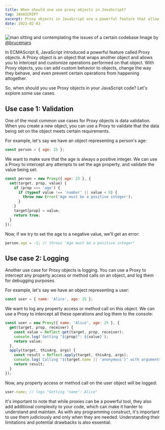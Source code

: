 ```yaml
---
title: When should one use proxy objects in JavaScript?
tag: JAVASCRIPT
excerpt: Proxy objects in JavaScript are a powerful feature that allow you to intercept and customize operations performed on objects. In this post, we'll explore when and how you should use Proxy objects in your JavaScript code.
date: 2023-02-03
---
```


![man sitting and contemplating the issues of a certain codebase](https://images.unsplash.com/photo-1518644730709-0835105d9daa?ixlib=rb-4.0.3&ixid=MnwxMjA3fDB8MHxwaG90by1wYWdlfHx8fGVufDB8fHx8&auto=format&fit=crop&w=2670&q=80)
Image by [@brucemars](https://unsplash.com/@brucemars)

In ECMAScript 6, JavaScript introduced a powerful feature called Proxy objects. A Proxy object is an object that wraps another object and allows you to intercept and customize operations performed on that object. With Proxy objects, you can add custom behavior to objects, change the way they behave, and even prevent certain operations from happening altogether.

So, when should you use Proxy objects in your JavaScript code? Let's explore some use cases.

## Use case 1: Validation

One of the most common use cases for Proxy objects is data validation. When you create a new object, you can use a Proxy to validate that the data being set on the object meets certain requirements.

For example, let's say we have an object representing a person's age:

```JavaScript
const person = { age: 25 };
```

We want to make sure that the age is always a positive integer. We can use a Proxy to intercept any attempts to set the age property, and validate the value being set:

```JavaScript
const person = new Proxy({ age: 25 }, {
  set(target, prop, value) {
    if (prop === 'age') {
      if (typeof value !== 'number' || value < 0) {
        throw new Error('Age must be a positive integer');
      }
    }
    target[prop] = value;
    return true;
  }
});
```

Now, if we try to set the age to a negative value, we'll get an error:

```JavaScript
person.age = -1; // throws "Age must be a positive integer"
```

## Use case 2: Logging

Another use case for Proxy objects is logging. You can use a Proxy to intercept any property access or method calls on an object, and log them for debugging purposes.

For example, let's say we have an object representing a user:

```Javascript
const user = { name: 'Alice', age: 25 };
```

We want to log any property access or method call on this object. We can use a Proxy to intercept all these operations and log them to the console:

```Javascript
const user = new Proxy({ name: 'Alice', age: 25 }, {
  get(target, prop, receiver) {
    const value = Reflect.get(target, prop, receiver);
    console.log(`Getting "${prop}": ${value}`);
    return value;
  },
  apply(target, thisArg, args) {
    const result = Reflect.apply(target, thisArg, args);
    console.log(`Calling "${target.name || 'anonymous'}" with arguments: ${args}`);
    return result;
  }
});
```

Now, any property access or method call on the user object will be logged:

```Javascript
user.name; // logs "Getting "name": Alice"
```

It's important to note that while proxies can be a powerful tool, they also add additional complexity to your code, which can make it harder to understand and maintain. As with any programming construct, it's important to use them judiciously and only when they are needed. Understanding their limitations and potential drawbacks is also essential.
